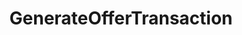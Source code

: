 ---
title: GenerateOfferTransaction
openapi: ./sequence-marketplace.json post /rpc/Marketplace/GenerateOfferTransaction
---